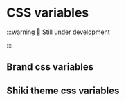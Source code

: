 # CSS variables

:::warning 🚧 Still under development

:::

## Brand css variables


<CssPickerEditor />

## Shiki theme css variables


<ShikiThemeSwitcher />
